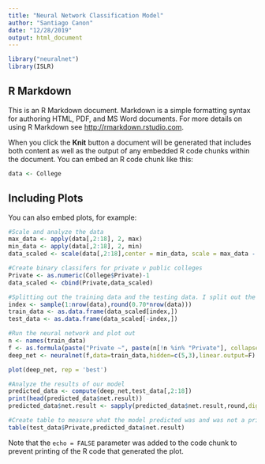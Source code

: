 ```yaml
---
title: "Neural Network Classification Model"
author: "Santiago Canon"
date: "12/28/2019"
output: html_document
---
```


```r
library("neuralnet")
library(ISLR)
```

## R Markdown

This is an R Markdown document. Markdown is a simple formatting syntax for authoring HTML, PDF, and MS Word documents. For more details on using R Markdown see <http://rmarkdown.rstudio.com>.

When you click the **Knit** button a document will be generated that includes both content as well as the output of any embedded R code chunks within the document. You can embed an R code chunk like this:

```r
data <- College
```

## Including Plots

You can also embed plots, for example:

```r
#Scale and analyze the data
max_data <- apply(data[,2:18], 2, max)
min_data <- apply(data[,2:18], 2, min)
data_scaled <- scale(data[,2:18],center = min_data, scale = max_data - min_data)

#Create binary classifers for private v public colleges
Private <- as.numeric(College$Private)-1
data_scaled <- cbind(Private,data_scaled)

#Splitting out the training data and the testing data. I split out the data 70% training and 30% testing.
index <- sample(1:nrow(data),round(0.70*nrow(data)))
train_data <- as.data.frame(data_scaled[index,])
test_data <- as.data.frame(data_scaled[-index,])
```


```r
#Run the neural network and plot out
n <- names(train_data)
f <- as.formula(paste("Private ~", paste(n[!n %in% "Private"], collapse = " + ")))
deep_net <- neuralnet(f,data=train_data,hidden=c(5,3),linear.output=F)
```


```r
plot(deep_net, rep = 'best')
```

```r
#Analyze the results of our model
predicted_data <- compute(deep_net,test_data[,2:18])
print(head(predicted_data$net.result))
predicted_data$net.result <- sapply(predicted_data$net.result,round,digits=0)
```


```r

#Create table to measure what the model predicted was and was not a private or public college
table(test_data$Private,predicted_data$net.result)
```

Note that the `echo = FALSE` parameter was added to the code chunk to prevent printing of the R code that generated the plot.
